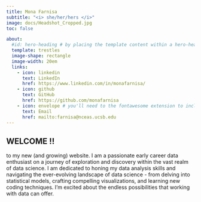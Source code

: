 ```yaml
---
title: Mona Farnisa
subtitle: "<i> she/her/hers </i>"
image: docs/Headshot_Cropped.jpg
toc: false

about: 
  #id: hero-heading # by placing the template content within a hero-heading block,
  template: trestles
  image-shape: rectangle
  image-width: 20em
  links:
    - icon: linkedin
      text: LinkedIn
      href: https://www.linkedin.com/in/monafarnisa/
    - icon: github
      text: GitHub
      href: https://github.com/monafarnisa
    - icon: envelope # you'll need to the fontawesome extension to include icons: https://github.com/quarto-ext/fontawesome
      text: Email
      href: mailto:farnisa@nceas.ucsb.edu
---
```


## WELCOME !!

to my new (and growing) website. I am a passionate early career data enthusiast on a journey of exploration and discovery within the vast realm of data science. I am dedicated to honing my data analysis skills and navigating the ever-evolving landscape of data science - from delving into statistical models, crafting compelling visualizations, and learning new coding techniques. I'm excited about the endless possibilities that working with data can offer. 



